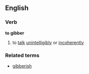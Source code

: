 ==English==
===Verb===
'''to gibber'''
#to [[talk]] [[unitelligible|unintelligibly]] or [[incoherent]]ly
===Related terms===
*[[gibberish]]